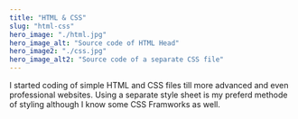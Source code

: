 ```yaml
---
title: "HTML & CSS"
slug: "html-css"
hero_image: "./html.jpg"
hero_image_alt: "Source code of HTML Head"
hero_image2: "./css.jpg"
hero_image_alt2: "Source code of a separate CSS file"
---
```


I started coding of simple HTML and CSS files till more advanced and even professional websites.
Using a separate style sheet is my preferd methode of styling although I know some CSS Framworks
as well.